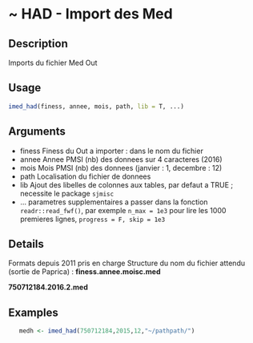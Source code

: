 # ~ HAD - Import des Med 

## Description

Imports du fichier Med Out

## Usage
```r
imed_had(finess, annee, mois, path, lib = T, ...)

```
## Arguments
 - finess Finess du Out a importer : dans le nom du fichier
 - annee Annee PMSI (nb) des donnees sur 4 caracteres (2016)
 - mois Mois PMSI (nb) des donnees (janvier : 1, decembre : 12)
 - path Localisation du fichier de donnees
 - lib Ajout des libelles de colonnes aux tables, par defaut a TRUE ; necessite le package `sjmisc`
 - ... parametres supplementaires a passer
dans la fonction `readr::read_fwf()`, par exemple
`n_max = 1e3` pour lire les 1000 premieres lignes,  `progress = F, skip = 1e3`


## Details

Formats depuis 2011 pris en charge
Structure du nom du fichier attendu (sortie de Paprica) :
**finess.annee.moisc.med**

**750712184.2016.2.med**


## Examples
```r
   medh <- imed_had(750712184,2015,12,"~/pathpath/")

```

